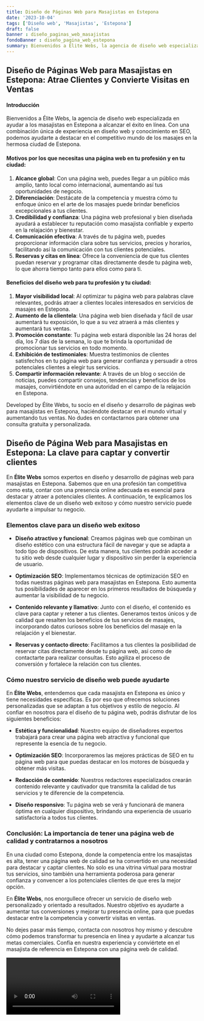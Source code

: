 ```yaml
---
title: Diseño de Páginas Web para Masajistas en Estepona
date: '2023-10-04'
tags: ['Diseño web', 'Masajistas', 'Estepona']
draft: false
banner : diseño_paginas_web_masajistas
fondoBanner : diseño_pagina_web_estepona
summary: Bienvenidos a Élite Webs, la agencia de diseño web especializada en ayudar a los masajistas en Estepona a alcanzar el éxito en línea. Con una combinación única de experiencia en diseño web y conocimiento en SEO, podemos ayudarte a destacar en el competitivo mundo de los masajes en la hermosa ciudad de Estepona.
---
```


## Diseño de Páginas Web para Masajistas en Estepona: Atrae Clientes y Convierte Visitas en Ventas

#### Introducción

Bienvenidos a Élite Webs, la agencia de diseño web especializada en ayudar a los masajistas en Estepona a alcanzar el éxito en línea. Con una combinación única de experiencia en diseño web y conocimiento en SEO, podemos ayudarte a destacar en el competitivo mundo de los masajes en la hermosa ciudad de Estepona.

#### Motivos por los que necesitas una página web en tu profesión y en tu ciudad:

1. **Alcance global**: Con una página web, puedes llegar a un público más amplio, tanto local como internacional, aumentando así tus oportunidades de negocio.
2. **Diferenciación**: Destácate de la competencia y muestra cómo tu enfoque único en el arte de los masajes puede brindar beneficios excepcionales a tus clientes.
3. **Credibilidad y confianza**: Una página web profesional y bien diseñada ayudará a establecer tu reputación como masajista confiable y experto en la relajación y bienestar.
4. **Comunicación efectiva**: A través de tu página web, puedes proporcionar información clara sobre tus servicios, precios y horarios, facilitando así la comunicación con tus clientes potenciales.
5. **Reservas y citas en línea**: Ofrece la conveniencia de que tus clientes puedan reservar y programar citas directamente desde tu página web, lo que ahorra tiempo tanto para ellos como para ti.

#### Beneficios del diseño web para tu profesión y tu ciudad:

1. **Mayor visibilidad local**: Al optimizar tu página web para palabras clave relevantes, podrás atraer a clientes locales interesados en servicios de masajes en Estepona.
2. **Aumento de la clientela**: Una página web bien diseñada y fácil de usar aumentará tu exposición, lo que a su vez atraerá a más clientes y aumentará tus ventas.
3. **Promoción constante**: Tu página web estará disponible las 24 horas del día, los 7 días de la semana, lo que te brinda la oportunidad de promocionar tus servicios en todo momento.
4. **Exhibición de testimoniales**: Muestra testimonios de clientes satisfechos en tu página web para generar confianza y persuadir a otros potenciales clientes a elegir tus servicios.
5. **Compartir información relevante**: A través de un blog o sección de noticias, puedes compartir consejos, tendencias y beneficios de los masajes, convirtiéndote en una autoridad en el campo de la relajación en Estepona.

Developed by Élite Webs, tu socio en el diseño y desarrollo de páginas web para masajistas en Estepona, haciéndote destacar en el mundo virtual y aumentando tus ventas. No dudes en contactarnos para obtener una consulta gratuita y personalizada.

<GifSeo />

<Cta />

## **Diseño de Página Web para Masajistas en Estepona: La clave para captar y convertir clientes**

En **Élite Webs** somos expertos en diseño y desarrollo de páginas web para masajistas en Estepona. Sabemos que en una profesión tan competitiva como esta, contar con una presencia online adecuada es esencial para destacar y atraer a potenciales clientes. A continuación, te explicamos los elementos clave de un diseño web exitoso y cómo nuestro servicio puede ayudarte a impulsar tu negocio.

### **Elementos clave para un diseño web exitoso**

- **Diseño atractivo y funcional**: Creamos páginas web que combinan un diseño estético con una estructura fácil de navegar y que se adapta a todo tipo de dispositivos. De esta manera, tus clientes podrán acceder a tu sitio web desde cualquier lugar y dispositivo sin perder la experiencia de usuario.

- **Optimización SEO**: Implementamos técnicas de optimización SEO en todas nuestras páginas web para masajistas en Estepona. Esto aumenta tus posibilidades de aparecer en los primeros resultados de búsqueda y aumentar la visibilidad de tu negocio.

- **Contenido relevante y llamativo**: Junto con el diseño, el contenido es clave para captar y retener a tus clientes. Generamos textos únicos y de calidad que resalten los beneficios de tus servicios de masajes, incorporando datos curiosos sobre los beneficios del masaje en la relajación y el bienestar.

- **Reservas y contacto directo**: Facilitamos a tus clientes la posibilidad de reservar citas directamente desde tu página web, así como de contactarte para realizar consultas. Esto agiliza el proceso de conversión y fortalece la relación con tus clientes.

### **Cómo nuestro servicio de diseño web puede ayudarte**

En **Élite Webs**, entendemos que cada masajista en Estepona es único y tiene necesidades específicas. Es por eso que ofrecemos soluciones personalizadas que se adaptan a tus objetivos y estilo de negocio. Al confiar en nosotros para el diseño de tu página web, podrás disfrutar de los siguientes beneficios:

- **Estética y funcionalidad**: Nuestro equipo de diseñadores expertos trabajará para crear una página web atractiva y funcional que represente la esencia de tu negocio.

- **Optimización SEO**: Incorporaremos las mejores prácticas de SEO en tu página web para que puedas destacar en los motores de búsqueda y obtener más visitas.

- **Redacción de contenido**: Nuestros redactores especializados crearán contenido relevante y cautivador que transmita la calidad de tus servicios y te diferencie de la competencia.

- **Diseño responsivo**: Tu página web se verá y funcionará de manera óptima en cualquier dispositivo, brindando una experiencia de usuario satisfactoria a todos tus clientes.

### **Conclusión: La importancia de tener una página web de calidad y contratarnos a nosotros**

En una ciudad como Estepona, donde la competencia entre los masajistas es alta, tener una página web de calidad se ha convertido en una necesidad para destacar y captar clientes. No solo es una vitrina virtual para mostrar tus servicios, sino también una herramienta poderosa para generar confianza y convencer a los potenciales clientes de que eres la mejor opción.

En **Élite Webs**, nos enorgullece ofrecer un servicio de diseño web personalizado y orientado a resultados. Nuestro objetivo es ayudarte a aumentar tus conversiones y mejorar tu presencia online, para que puedas destacar entre la competencia y convertir visitas en ventas.

No dejes pasar más tiempo, contacta con nosotros hoy mismo y descubre cómo podemos transformar tu presencia en línea y ayudarte a alcanzar tus metas comerciales. Confía en nuestra experiencia y conviértete en el masajista de referencia en Estepona con una página web de calidad.

<Video />

<CtaBot job='Masajistas' city='Estepona'/>

<Gmaps query='Estepona+españa+maps' />